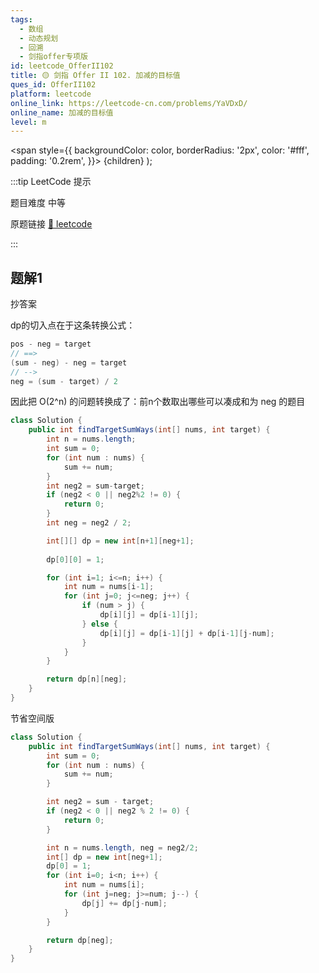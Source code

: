 ```yaml
---
tags:
  - 数组
  - 动态规划
  - 回溯
  - 剑指offer专项版
id: leetcode_OfferII102
title: 🟡 剑指 Offer II 102. 加减的目标值
ques_id: OfferII102
platform: leetcode
online_link: https://leetcode-cn.com/problems/YaVDxD/
online_name: 加减的目标值
level: m
---
```


  <span
    style={{
      backgroundColor: color,
      borderRadius: '2px',
      color: '#fff',
      padding: '0.2rem',
    }}>
    {children}
  </span>
);

:::tip LeetCode 提示

题目难度 <Highlight color="#ffc01e">中等</Highlight>

原题链接 [🔗 leetcode](https://leetcode-cn.com/problems/YaVDxD/)

:::

## 题解1


抄答案

dp的切入点在于这条转换公式： 

```java
pos - neg = target
// ==> 
(sum - neg) - neg = target
// -->
neg = (sum - target) / 2
```

因此把 O(2^n) 的问题转换成了：前n个数取出哪些可以凑成和为 neg 的题目


```java
class Solution {
    public int findTargetSumWays(int[] nums, int target) {
        int n = nums.length;
        int sum = 0;
        for (int num : nums) {
            sum += num;
        }
        int neg2 = sum-target;
        if (neg2 < 0 || neg2%2 != 0) {
            return 0;
        }
        int neg = neg2 / 2;

        int[][] dp = new int[n+1][neg+1];
        
        dp[0][0] = 1;

        for (int i=1; i<=n; i++) {
            int num = nums[i-1];
            for (int j=0; j<=neg; j++) {
                if (num > j) {
                    dp[i][j] = dp[i-1][j];
                } else {
                    dp[i][j] = dp[i-1][j] + dp[i-1][j-num];
                }
            }
        }

        return dp[n][neg];
    }
}
```

节省空间版

```java
class Solution {
    public int findTargetSumWays(int[] nums, int target) {
        int sum = 0;
        for (int num : nums) {
            sum += num;
        }

        int neg2 = sum - target;
        if (neg2 < 0 || neg2 % 2 != 0) {
            return 0;
        }

        int n = nums.length, neg = neg2/2;
        int[] dp = new int[neg+1];
        dp[0] = 1;
        for (int i=0; i<n; i++) {
            int num = nums[i];
            for (int j=neg; j>=num; j--) {
                dp[j] += dp[j-num];
            }
        }

        return dp[neg];
    }
}
```
